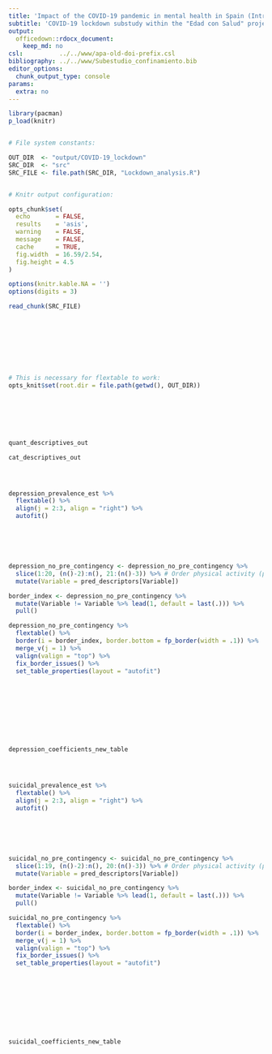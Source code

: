 ```yaml
---
title: 'Impact of the COVID-19 pandemic in mental health in Spain (Intro)'
subtitle: 'COVID-19 lockdown substudy within the "Edad con Salud" project'
output:
  officedown::rdocx_document:
    keep_md: no
csl:          ../../www/apa-old-doi-prefix.csl
bibliography: ../../www/Subestudio_confinamiento.bib
editor_options: 
  chunk_output_type: console
params:
  extra: no
---
```


```r
library(pacman)
p_load(knitr)


# File system constants:

OUT_DIR  <- "output/COVID-19_lockdown"
SRC_DIR  <- "src"
SRC_FILE <- file.path(SRC_DIR, "Lockdown_analysis.R")


# Knitr output configuration:

opts_chunk$set(
  echo       = FALSE,
  results    = 'asis',
  warning    = FALSE,
  message    = FALSE,
  cache      = TRUE,
  fig.width  = 16.59/2.54,
  fig.height = 4.5
)

options(knitr.kable.NA = '')
options(digits = 3)
```


```r
read_chunk(SRC_FILE)
```


```r
```


```r
```


```r
```


```r
```


```r
```


```r
```


```r
```


```r
```


```r
# This is necessary for flextable to work:
opts_knit$set(root.dir = file.path(getwd(), OUT_DIR))
```


```r
```


```r
```


```r
```


```r
```


```r
```


```r
```


```r
quant_descriptives_out
```

\newpage


```r
cat_descriptives_out
```

\newpage


```r
```


```r
```


```r
```


```r
depression_prevalence_est %>%
  flextable() %>%
  align(j = 2:3, align = "right") %>%
  autofit()
```

\newpage


```r
```


```r
```


```r
```


```r
```


```r
```


```r
depression_no_pre_contingency <- depression_no_pre_contingency %>%
  slice(1:20, (n()-2):n(), 21:(n()-3)) %>% # Order physical activity (post)
  mutate(Variable = pred_descriptors[Variable])

border_index <- depression_no_pre_contingency %>%
  mutate(Variable != Variable %>% lead(1, default = last(.))) %>%
  pull()

depression_no_pre_contingency %>%
  flextable() %>%
  border(i = border_index, border.bottom = fp_border(width = .1)) %>%
  merge_v(j = 1) %>%
  valign(valign = "top") %>%
  fix_border_issues() %>%
  set_table_properties(layout = "autofit")
```

\newpage


```r
```


```r
```


```r
```


```r
```


```r
```


```r
```


```r
```


```r
```


```r
```


```r
depression_coefficients_new_table
```

\newpage


```r
```


```r
```


```r
```


```r
suicidal_prevalence_est %>%
  flextable() %>%
  align(j = 2:3, align = "right") %>%
  autofit()
```

\newpage


```r
```


```r
```


```r
```


```r
```


```r
```


```r
suicidal_no_pre_contingency <- suicidal_no_pre_contingency %>%
  slice(1:19, (n()-2):n(), 20:(n()-3)) %>% # Order physical activity (post)
  mutate(Variable = pred_descriptors[Variable])

border_index <- suicidal_no_pre_contingency %>%
  mutate(Variable != Variable %>% lead(1, default = last(.))) %>%
  pull()

suicidal_no_pre_contingency %>%
  flextable() %>%
  border(i = border_index, border.bottom = fp_border(width = .1)) %>%
  merge_v(j = 1) %>%
  valign(valign = "top") %>%
  fix_border_issues() %>%
  set_table_properties(layout = "autofit")
```

\newpage


```r
```


```r
```


```r
```


```r
```


```r
```


```r
```


```r
```


```r
```


```r
```


```r
suicidal_coefficients_new_table
```

\newpage


```r
```
